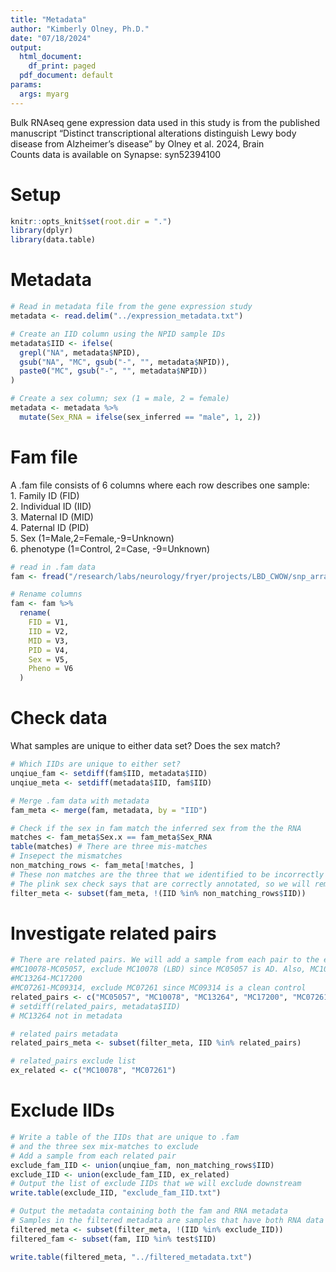 ```yaml
---
title: "Metadata"
author: "Kimberly Olney, Ph.D."
date: "07/18/2024"
output:
  html_document:
    df_print: paged
  pdf_document: default
params:
  args: myarg
---
```


Bulk RNAseq gene expression data used in this study is from the published manuscript "Distinct transcriptional alterations distinguish Lewy body disease from Alzheimer’s disease" by Olney et al. 2024, Brain\
Counts data is available on Synapse: syn52394100\

# Setup
```r
knitr::opts_knit$set(root.dir = ".")
library(dplyr)
library(data.table)
```

# Metadata
```r
# Read in metadata file from the gene expression study
metadata <- read.delim("../expression_metadata.txt")

# Create an IID column using the NPID sample IDs
metadata$IID <- ifelse(
  grepl("NA", metadata$NPID),
  gsub("NA", "MC", gsub("-", "", metadata$NPID)),
  paste0("MC", gsub("-", "", metadata$NPID))
)

# Create a sex column; sex (1 = male, 2 = female)
metadata <- metadata %>%
  mutate(Sex_RNA = ifelse(sex_inferred == "male", 1, 2))
```

# Fam file
A .fam file consists of 6 columns where each row describes one sample:\
1. Family ID (FID)\
2. Individual ID (IID)\
3. Maternal ID (MID)\
4. Paternal ID (PID)\
5. Sex (1=Male,2=Female,-9=Unknown)\
6. phenotype (1=Control, 2=Case, -9=Unknown)\
```r
# read in .fam data
fam <- fread("/research/labs/neurology/fryer/projects/LBD_CWOW/snp_array/632_CWOW.fam")

# Rename columns
fam <- fam %>%
  rename(
    FID = V1,
    IID = V2, 
    MID = V3,
    PID = V4, 
    Sex = V5,
    Pheno = V6
  )
```

# Check data 
What samples are unique to either data set?
Does the sex match?
```r
# Which IIDs are unique to either set? 
unqiue_fam <- setdiff(fam$IID, metadata$IID)
unqiue_meta <- setdiff(metadata$IID, fam$IID)

# Merge .fam data with metadata
fam_meta <- merge(fam, metadata, by = "IID")

# Check if the sex in fam match the inferred sex from the the RNA
matches <- fam_meta$Sex.x == fam_meta$Sex_RNA
table(matches) # There are three mis-matches
# Insepect the mismatches
non_matching_rows <- fam_meta[!matches, ]
# These non matches are the three that we identified to be incorrectly sex annotated in the RNA expression. 
# The plink sex check says that are correctly annotated, so we will remove so as to not cause downstream issues.
filter_meta <- subset(fam_meta, !(IID %in% non_matching_rows$IID))
```

# Investigate related pairs
```r
# There are related pairs. We will add a sample from each pair to the exclude list
#MC10078-MC05057, exclude MC10078 (LBD) since MC05057 is AD. Also, MC10078 has poor RIN
#MC13264-MC17200
#MC07261-MC09314, exclude MC07261 since MC09314 is a clean control 
related_pairs <- c("MC05057", "MC10078", "MC13264", "MC17200", "MC07261", "MC09314")
# setdiff(related_pairs, metadata$IID)
# MC13264 not in metadata 

# related pairs metadata
related_pairs_meta <- subset(filter_meta, IID %in% related_pairs)

# related_pairs exclude list
ex_related <- c("MC10078", "MC07261")
```

# Exclude IIDs
```r
# Write a table of the IIDs that are unique to .fam 
# and the three sex mix-matches to exclude
# Add a sample from each related pair 
exclude_fam_IID <- union(unqiue_fam, non_matching_rows$IID)
exclude_IID <- union(exclude_fam_IID, ex_related)
# Output the list of exclude IIDs that we will exclude downstream
write.table(exclude_IID, "exclude_fam_IID.txt")

# Output the metadata containing both the fam and RNA metadata
# Samples in the filtered metadata are samples that have both RNA data and SNP data
filtered_meta <- subset(filter_meta, !(IID %in% exclude_IID))
filtered_fam <- subset(fam, IID %in% test$IID)

write.table(filtered_meta, "../filtered_metadata.txt")
```


